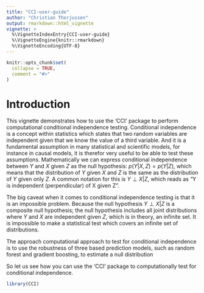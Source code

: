 ```yaml
---
title: "CCI-user-guide"
author: "Christian Thorjussen"
output: rmarkdown::html_vignette
vignette: >
  %\VignetteIndexEntry{CCI-user-guide}
  %\VignetteEngine{knitr::rmarkdown}
  %\VignetteEncoding{UTF-8}
---
```


```r
knitr::opts_chunk$set(
  collapse = TRUE,
  comment = "#>"
)
```
# Introduction
This vignette demonstrates how to use the 'CCI' package to perform computational conditional independence testing. Conditional independence is a concept within statistics which states that two random variables are independent given that we know the value of a third variable. And it is a fundamental assumption in many statistical and scientific models, for instance in causal models, it is therefor very useful to be able to test these assumptions. Mathematically we can express conditional independence between $Y$ and $X$ given $Z$ as the null hypothesis: $p(Y|X,Z) = p(Y|Z)$, which means that the distribution of $Y$ given $X$ and $Z$ is the same as the distribution of $Y$ given only $Z$. A common notation for this is $Y \perp X | Z$, which reads as "Y is independent (perpendicular) of X given Z". 

The big caveat when it comes to conditional independence testing is that it is an impossible problem. Because the null hypothesis $Y \perp X | Z$ is a composite null hypothesis; the null hypothesis includes all joint distributions where $Y$ and $X$ are independent given $Z$, which is in theory, an infinite set. It is impossible to make a statistical test which covers an infinite set of distributions.   

The approach  computational approach to test for conditional independence is to use the robustness of three based prediction models, such as random forest and gradient boosting, to estimate a null distribution     

So let us see how you can use the 'CCI' package to computationally test for conditional independence. 

```r
library(CCI)
```

